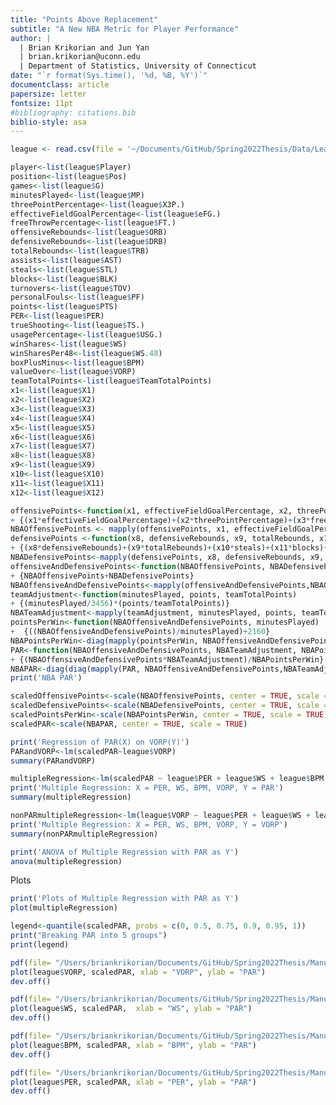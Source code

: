 ```yaml
---
title: "Points Above Replacement"
subtitle: "A New NBA Metric for Player Performance"
author: |
  | Brian Krikorian and Jun Yan
  | brian.krikorian@uconn.edu
  | Department of Statistics, University of Connecticut
date: "`r format(Sys.time(), '%d, %B, %Y')`"
documentclass: article
papersize: letter
fontsize: 11pt
#bibliography: citations.bib
biblio-style: asa
---
```


```r
league <- read.csv(file = '~/Documents/GitHub/Spring2022Thesis/Data/League.csv', stringsAsFactors = TRUE, header = TRUE)
```

```r
player<-list(league$Player)
position<-list(league$Pos)
games<-list(league$G)
minutesPlayed<-list(league$MP)
threePointPercentage<-list(league$X3P.)
effectiveFieldGoalPercentage<-list(league$eFG.)
freeThrowPercentage<-list(league$FT.)
offensiveRebounds<-list(league$ORB)
defensiveRebounds<-list(league$DRB)
totalRebounds<-list(league$TRB)
assists<-list(league$AST)
steals<-list(league$STL)
blocks<-list(league$BLK)
turnovers<-list(league$TOV)
personalFouls<-list(league$PF)
points<-list(league$PTS)
PER<-list(league$PER)
trueShooting<-list(league$TS.)
usagePercentage<-list(league$USG.)
winShares<-list(league$WS)
winSharesPer48<-list(league$WS.48)
boxPlusMinus<-list(league$BPM)
valueOver<-list(league$VORP)
teamTotalPoints<-list(league$TeamTotalPoints)
x1<-list(league$X1)
x2<-list(league$X2)
x3<-list(league$X3)
x4<-list(league$X4)
x5<-list(league$X5)
x6<-list(league$X6)
x7<-list(league$X7)
x8<-list(league$X8)
x9<-list(league$X9)
x10<-list(league$X10)
x11<-list(league$X11)
x12<-list(league$X12)
```


```r
offensivePoints<-function(x1, effectiveFieldGoalPercentage, x2, threePointPercentage, x3, freeThrowPercentage, x4, offensiveRebounds, x5, assists, x6, points, x7, turnovers)
+ {(x1*effectiveFieldGoalPercentage)+(x2*threePointPercentage)+(x3*freeThrowPercentage)+(x4*offensiveRebounds)+(x5*assists)+(x6*points)+(x7*turnovers)}
NBAOffensivePoints <- mapply(offensivePoints, x1, effectiveFieldGoalPercentage, x2, threePointPercentage, x3, freeThrowPercentage, x4, offensiveRebounds, x5, assists, x6, points, x7, turnovers)
defensivePoints <-function(x8, defensiveRebounds, x9, totalRebounds, x10, steals, x11, blocks, x12, personalFouls)
+ {(x8*defensiveRebounds)+(x9*totalRebounds)+(x10*steals)+(x11*blocks)+(x12*personalFouls)}
NBADefensivePoints<-mapply(defensivePoints, x8, defensiveRebounds, x9, totalRebounds, x10, steals, x11, blocks, x12, personalFouls)
offensiveAndDefensivePoints<-function(NBAOffensivePoints, NBADefensivePoints)
+ {NBAOffensivePoints+NBADefensivePoints}
NBAOffensiveAndDefensivePoints<-mapply(offensiveAndDefensivePoints,NBAOffensivePoints,NBADefensivePoints)
teamAdjustment<-function(minutesPlayed, points, teamTotalPoints)
+ {(minutesPlayed/3456)*(points/teamTotalPoints)}
NBATeamAdjustment<-mapply(teamAdjustment, minutesPlayed, points, teamTotalPoints)
pointsPerWin<-function(NBAOffensiveAndDefensivePoints, minutesPlayed)
+  {((NBAOffensiveAndDefensivePoints)/minutesPlayed)+2160}
NBAPointsPerWin<-diag(mapply(pointsPerWin, NBAOffensiveAndDefensivePoints, minutesPlayed))
PAR<-function(NBAOffensiveAndDefensivePoints, NBATeamAdjustment, NBAPointsPerWin)
+ {(NBAOffensiveAndDefensivePoints*NBATeamAdjustment)/NBAPointsPerWin}
NBAPAR<-diag(diag(mapply(PAR, NBAOffensiveAndDefensivePoints,NBATeamAdjustment,NBAPointsPerWin)))
print('NBA PAR')
```

```r
scaledOffensivePoints<-scale(NBAOffensivePoints, center = TRUE, scale = TRUE)
scaledDefensivePoints<-scale(NBADefensivePoints, center = TRUE, scale = TRUE)
scaledPointsPerWin<-scale(NBAPointsPerWin, center = TRUE, scale = TRUE)
scaledPAR<-scale(NBAPAR, center = TRUE, scale = TRUE)
```

```r
print('Regression of PAR(X) on VORP(Y)')
PARandVORP<-lm(scaledPAR~league$VORP)
summary(PARandVORP)

multipleRegression<-lm(scaledPAR ~ league$PER + league$WS + league$BPM + league$VORP)
print('Multiple Regression: X = PER, WS, BPM, VORP, Y = PAR')
summary(multipleRegression)

nonPARmultipleRegression<-lm(league$VORP ~ league$PER + league$WS + league$BPM )
print('Multiple Regression: X = PER, WS, BPM, VORP, Y = VORP')
summary(nonPARmultipleRegression)

print('ANOVA of Multiple Regression with PAR as Y')
anova(multipleRegression)
```

Plots
```r
print('Plots of Multiple Regression with PAR as Y')
plot(multipleRegression)

legend<-quantile(scaledPAR, probs = c(0, 0.5, 0.75, 0.9, 0.95, 1))
print("Breaking PAR into 5 groups")
print(legend)

pdf(file= "/Users/briankrikorian/Documents/GitHub/Spring2022Thesis/Manuscript/figs/VORPvsPAR.pdf", width = 6, height = 4)
plot(league$VORP, scaledPAR, xlab = "VORP", ylab = "PAR")
dev.off()

pdf(file= "/Users/briankrikorian/Documents/GitHub/Spring2022Thesis/Manuscript/figs/WSvsPAR.pdf", width = 6, height = 3.5)
plot(league$WS, scaledPAR,  xlab = "WS", ylab = "PAR")
dev.off()

pdf(file= "/Users/briankrikorian/Documents/GitHub/Spring2022Thesis/Manuscript/figs/BPMvsPAR.pdf", width = 6, height = 3.5)
plot(league$BPM, scaledPAR, xlab = "BPM", ylab = "PAR")
dev.off()

pdf(file= "/Users/briankrikorian/Documents/GitHub/Spring2022Thesis/Manuscript/figs/PERvsPAR.pdf", width = 6, height = 4)
plot(league$PER, scaledPAR, xlab = "PER", ylab = "PAR")
dev.off()
```

